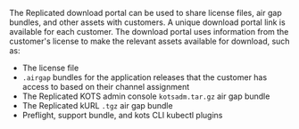 The Replicated download portal can be used to share license files, air gap bundles, and other assets with customers. A unique download portal link is available for each customer. The download portal uses information from the customer's license to make the relevant assets available for download, such as:
* The license file
* `.airgap` bundles for the application releases that the customer has access to based on their channel assignment
* The Replicated KOTS admin console `kotsadm.tar.gz` air gap bundle
* The Replicated kURL `.tgz` air gap bundle
* Preflight, support bundle, and kots CLI kubectl plugins